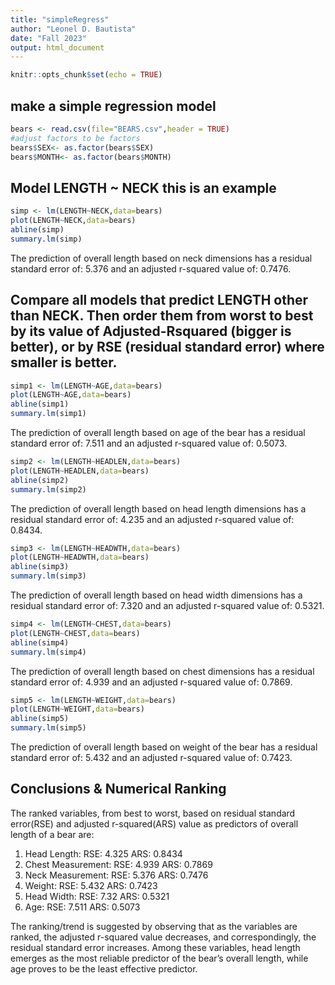 ```yaml
---
title: "simpleRegress"
author: "Leonel D. Bautista"
date: "Fall 2023"
output: html_document
---
```


```r
knitr::opts_chunk$set(echo = TRUE)
```

## make a simple regression model

```r
bears <- read.csv(file="BEARS.csv",header = TRUE)
#adjust factors to be factors
bears$SEX<- as.factor(bears$SEX)
bears$MONTH<- as.factor(bears$MONTH)
```

## Model LENGTH ~ NECK  this is an example  

```r
simp <- lm(LENGTH~NECK,data=bears)
plot(LENGTH~NECK,data=bears)
abline(simp)
summary.lm(simp)
```

The prediction of overall length based on neck dimensions has a residual standard error of: 5.376 and an adjusted r-squared value of: 0.7476.   

## Compare all models that predict LENGTH other than NECK. Then order them from worst to best by its value of Adjusted-Rsquared (bigger is better), or by RSE (residual standard error) where smaller is better. 

```r
simp1 <- lm(LENGTH~AGE,data=bears)
plot(LENGTH~AGE,data=bears)
abline(simp1)
summary.lm(simp1)
```  

The prediction of overall length based on age of the bear has a residual standard error of: 7.511 and an adjusted r-squared value of: 0.5073.   

```r
simp2 <- lm(LENGTH~HEADLEN,data=bears)
plot(LENGTH~HEADLEN,data=bears)
abline(simp2)
summary.lm(simp2)
```   

The prediction of overall length based on head length dimensions has a residual standard error of: 4.235 and an adjusted r-squared value of: 0.8434.   

```r
simp3 <- lm(LENGTH~HEADWTH,data=bears)
plot(LENGTH~HEADWTH,data=bears)
abline(simp3)
summary.lm(simp3)
```   

The prediction of overall length based on head width dimensions has a residual standard error of: 7.320 and an adjusted r-squared value of: 0.5321.   

```r
simp4 <- lm(LENGTH~CHEST,data=bears)
plot(LENGTH~CHEST,data=bears)
abline(simp4)
summary.lm(simp4)
```  

The prediction of overall length based on chest dimensions has a residual standard error of: 4.939 and an adjusted r-squared value of: 0.7869.   

```r
simp5 <- lm(LENGTH~WEIGHT,data=bears)
plot(LENGTH~WEIGHT,data=bears)
abline(simp5)
summary.lm(simp5)
```

The prediction of overall length based on weight of the bear has a residual standard error of: 5.432 and an adjusted r-squared value of: 0.7423.   

## Conclusions & Numerical Ranking   

The ranked variables, from best to worst, based on residual standard error(RSE) and adjusted r-squared(ARS) value as predictors of overall length of a bear are:   
  
  1. Head Length: RSE: 4.325 ARS: 0.8434   
  2. Chest Measurement: RSE: 4.939 ARS: 0.7869   
  3. Neck Measurement: RSE: 5.376 ARS: 0.7476   
  4. Weight: RSE: 5.432 ARS: 0.7423   
  5. Head Width: RSE: 7.32 ARS: 0.5321   
  6. Age: RSE: 7.511 ARS: 0.5073   

The ranking/trend is suggested by observing that as the variables are ranked, the adjusted r-squared value decreases, and correspondingly, the residual standard error increases. Among these variables, head length emerges as the most reliable predictor of the bear's overall length, while age proves to be the least effective predictor.   
